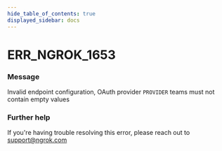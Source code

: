 ```yaml
---
hide_table_of_contents: true
displayed_sidebar: docs
---
```



# ERR_NGROK_1653

### Message

Invalid endpoint configuration, OAuth provider `PROVIDER` teams must not contain empty values

### Further help

If you're having trouble resolving this error, please reach out to [support@ngrok.com](mailto:support@ngrok.com?subject=Help%20with%20ERR_NGROK_1653)

<ErrorDetails error="err_ngrok_1653" />
